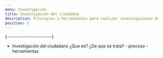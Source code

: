 ```yaml
---
menu: Investigación
title: Investigación del ciudadano 
description: Principios y herramientas para realizar investigaciones de usuario
position: 1
---
```


 {-----------------------}
- Investigación del ciudadano
      ¿Que es?
      ¿De que se trata?
      - proceso
      -herramientas
